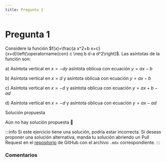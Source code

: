 ```yaml
---
title: Pregunta 1
---
```



# Pregunta 1

<div className="exercise">
Considere la función $f(x)=\frac{a x^2+b x+c}{x+d}\left(\operatorname{con} c \neq b d-a d^2\right)$. Las asíntotas de la función son:

a) Asíntota vertical en $x=-d y$ asíntota oblicua con ecuación $y=a x-b$

b) Asíntota vertical en $x=d$ y asíntota oblicua con ecuación $y=a x-b$

c) Asíntota vertical en $x=-d$ y asíntota oblicua con ecuación $y=a x+b-a d$

d) Asíntota vertical en $x=-d$ y asíntota oblicua con ecuación $y=a x-a d$
</div>

<MDXDetails>
<summary>Solución propuesta</summary>

Aún no hay solución propuesta 🥲

:::info
Si este ejercicio tiene una solución, podría estar incorrecta. Si deseas proponer una solución alternativa, manda tu solución abriendo
un Pull Request en el [repositorio](https://github.com/crow-rojas/apuntes-fundamentals/pulls) de GitHub con el archivo
`.mdx` correspondiente.
:::

</MDXDetails>

### Comentarios

<Disqus
  url="https://crow-rojas.github.io/apuntes-fundamentals/docs/mathematics/calculus-1-2-3/exercises/2018-2/p01"
  identifier="docs/mathematics/calculus-1-2-3/exercises/2018-2/p01"
  title="2018-2 Cálculo I, II y III - Pregunta 01"
/>
